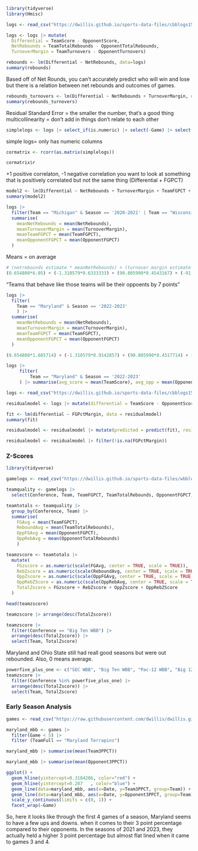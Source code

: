 ```r
library(tidyverse)
library(Hmisc)
```

```r
logs <- read_csv("https://dwillis.github.io/sports-data-files/cbblogs1523.csv")
```

```r
logs <- logs |> mutate(
  Differential = TeamScore - OpponentScore, 
  NetRebounds = TeamTotalRebounds - OpponentTotalRebounds,
  TurnoverMargin = TeamTurnovers - OpponentTurnovers)
```


```r
rebounds <- lm(Differential ~ NetRebounds, data=logs)
summary(rebounds)
```
Based off of Net Rounds, you can't accurately predict who will win and lose but there is a relation between net rebounds and outcomes of games. 


```r
rebounds_turnovers <- lm(Differential ~ NetRebounds + TurnoverMargin, data=logs)
summary(rebounds_turnovers)
```
Residual Standard Error = the smaller the number, that's a good thing
multicollinearity = don't add in things don't relate to each other

```r
simplelogs <- logs |> select_if(is.numeric) |> select(-Game) |> select(Differential, NetRebounds, TurnoverMargin, TeamFGPCT, TeamTotalRebounds, OpponentFGPCT, OpponentTotalRebounds)
```
simple logs= only has numeric columns 

```r
cormatrix <- rcorr(as.matrix(simplelogs))

cormatrix$r
```
+1 positive correlaton, -1 negative correlation 
you want to look at something that is positively correlated but not the same thing (Differential + FGPCT)

```r
model2 <- lm(Differential ~ NetRebounds + TurnoverMargin + TeamFGPCT + OpponentFGPCT, data=logs)
summary(model2)
```


```r
logs |> 
  filter(Team == "Michigan" & Season == '2020-2021' | Team == "Wisconsin" & Season == '2019-2020' | Team == "Michigan State" & Season == '2018-2019' | Team == "Michigan State" & Season == '2017-2018' | Team == 'Illinois' & Season == '2021-2022' | Team == 'Purdue' & Season == '2022-2023') |> 
  summarise(
    meanNetRebounds = mean(NetRebounds),
    meanTurnoverMargin = mean(TurnoverMargin),
    meanTeamFGPCT = mean(TeamFGPCT),
    meanOpponentFGPCT = mean(OpponentFGPCT)
  )
```
Means = on average 


```r
# (netrebounds estimate * meanNetRebounds) + (turnover margin estimate * meanTurnoverMargin) + (TeamFGPCT estimate * meanTeamFGPCT) + (OpponentFGPCT estimate * meanOpponentFGPCT) + Intercept
(0.654800*6.05) + (-1.310579*0.6333333) + (90.805990*0.4543167) + (-91.351310*0.4107167) + 0.287665
```
"Teams that behave like those teams will be their oppoents by 7 points"
```r
logs |> 
  filter(
    Team == "Maryland" & Season == '2022-2023'
    ) |> 
  summarise(
    meanNetRebounds = mean(NetRebounds),
    meanTurnoverMargin = mean(TurnoverMargin),
    meanTeamFGPCT = mean(TeamFGPCT),
    meanOpponentFGPCT = mean(OpponentFGPCT)
  )
```
```r
(0.654800*1.685714) + (-1.310579*0.9142857) + (90.805990*0.4517714) + (-91.351310*0.428) + 0.287665
```

```r
logs |> 
     filter(
         Team == "Maryland" & Season == '2022-2023'
     ) |> summarise(avg_score = mean(TeamScore), avg_opp = mean(OpponentScore))
```
```r
logs <- read_csv("https://dwillis.github.io/sports-data-files/cbblogs1523.csv")
```

```r
residualmodel <- logs |> mutate(differential = TeamScore - OpponentScore, FGPctMargin = TeamFGPCT - OpponentFGPCT)
```


```r
fit <- lm(differential ~ FGPctMargin, data = residualmodel)
summary(fit)
```

```r
residualmodel <- residualmodel |> mutate(predicted = predict(fit), residuals = residuals(fit))

residualmodel <- residualmodel |> filter(!is.na(FGPctMargin))
```


### Z-Scores

```r
library(tidyverse)
```
```r
gamelogs <- read_csv("https://dwillis.github.io/sports-data-files/wbblogs23.csv")
```

```r
teamquality <- gamelogs |> 
  select(Conference, Team, TeamFGPCT, TeamTotalRebounds, OpponentFGPCT, OpponentTotalRebounds)
```

```r
teamtotals <- teamquality |> 
  group_by(Conference, Team) |> 
  summarise(
    FGAvg = mean(TeamFGPCT), 
    ReboundAvg = mean(TeamTotalRebounds), 
    OppFGAvg = mean(OpponentFGPCT),
    OppRebAvg = mean(OpponentTotalRebounds)
    ) 
```

```r
teamzscore <- teamtotals |> 
  mutate(
    FGzscore = as.numeric(scale(FGAvg, center = TRUE, scale = TRUE)),
    RebZscore = as.numeric(scale(ReboundAvg, center = TRUE, scale = TRUE)),
    OppZscore = as.numeric(scale(OppFGAvg, center = TRUE, scale = TRUE)) * -1,
    OppRebZScore = as.numeric(scale(OppRebAvg, center = TRUE, scale = TRUE)) * -1,
    TotalZscore = FGzscore + RebZscore + OppZscore + OppRebZScore
  )  
```

```r
head(teamzscore)
```

```r
teamzscore |> arrange(desc(TotalZscore))
```

```r
teamzscore |> 
  filter(Conference == "Big Ten WBB") |> 
  arrange(desc(TotalZscore)) |>
  select(Team, TotalZscore)
```
Maryland and Ohio State still had reall good seasons but were out rebounded. Also, 0 means average. 

```r
powerfive_plus_one <- c("SEC WBB", "Big Ten WBB", "Pac-12 WBB", "Big 12 WBB", "ACC WBB", "Big East WBB")
teamzscore |> 
  filter(Conference %in% powerfive_plus_one) |> 
  arrange(desc(TotalZscore)) |>
  select(Team, TotalZscore)
```

### Early Season Analysis 

```r
games <- read_csv("https://raw.githubusercontent.com/dwillis/dwillis.github.io/main/docs/sports-data-files/cbblogs1524.csv")
```

```r
maryland_mbb <- games |>
  filter(Game < 5) |>
  filter (TeamFull == "Maryland Terrapins")
```

```r
maryland_mbb |> summarise(mean(Team3PPCT))
```
```r
maryland_mbb |> summarise(mean(Opponent3PPCT))
```

```r
ggplot() + 
  geom_hline(yintercept=0.3184286, color="red") + 
  geom_hline(yintercept=0.287	, color="blue") + 
  geom_line(data=maryland_mbb, aes(x=Date, y=Team3PPCT, group=Team)) + 
  geom_line(data=maryland_mbb, aes(x=Date, y=Opponent3PPCT, group=Team), color="green") + 
  scale_y_continuous(limits = c(0, 1)) +
  facet_wrap(~Game)
```
So, here it looks like through the first 4 games of a season, Maryland seems to have a few ups and downs. when it comes to their 3 point percentage compared to their opponents. In the seasons of 2021 and 2023, they actually held a higher 3 point percentage but almost flat lined when it came to games 3 and 4. 
